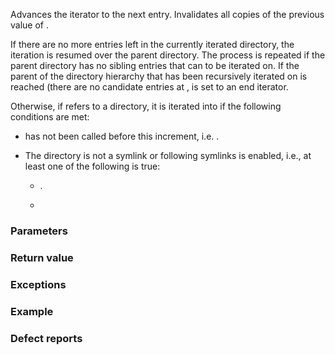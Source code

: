 {{cpp/filesystem/recursive_directory_iterator/title|operator++|increment}}
{{cpp/filesystem/recursive_directory_iterator/navbar}}
{{dcl begin}}
{{dcl|num=1|since=c++17|1=
recursive_directory_iterator&amp; operator++();
}}
{{dcl|num=2|since=c++17|1=
recursive_directory_iterator&amp; increment( std::error_code&amp; ec );
}}
{{dcl end}}

Advances the iterator to the next entry. Invalidates all copies of the previous value of {{c|*this}}.

If there are no more entries left in the currently iterated directory, the iteration is resumed over the parent directory. The process is repeated if the parent directory has no sibling entries that can to be iterated on. If the parent of the directory hierarchy that has been recursively iterated on is reached (there are no candidate entries at {{c|1=depth() == 0)}}, {{c|*this}} is set to an end iterator.

Otherwise, if {{c|*this}} refers to a directory, it is iterated into if the following conditions are met:

* {{lc|disable_recursion_pending()}} has not been called before this increment, i.e. {{c|1=recursion_pending() == true}}.
* The directory is not a symlink or following symlinks is enabled, i.e., at least one of the following is true:
**{{c|1=!is_symlink((*this)-&gt;symlink_status())}}.
**{{c|1=(options() &amp; directory_options::follow_directory_symlink) != directory_options::none)}}

===Parameters===
{{par begin}}
{{par|ec|error code to store the error status to}}
{{par end}}

===Return value===
{{c|*this}}

===Exceptions===
{{cpp/filesystem/error handling|throw=1/2}}

===Example===
{{example}}

===Defect reports===
{{dr list begin}}
{{dr list item|dr=3013|wg=lwg|std=C++17|before={{tt|error_code}} overload marked noexcept but can allocate memory|after=noexcept removed}}
{{dr list end}}

{{langlinks|de|es|ja|ru|zh}}